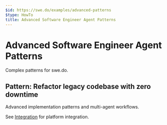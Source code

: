 ```yaml
---
$id: https://swe.do/examples/advanced-patterns
$type: HowTo
title: Advanced Software Engineer Agent Patterns
---
```


# Advanced Software Engineer Agent Patterns

Complex patterns for swe.do.

## Pattern: Refactor legacy codebase with zero downtime

Advanced implementation patterns and multi-agent workflows.

See [Integration](./integration) for platform integration.
